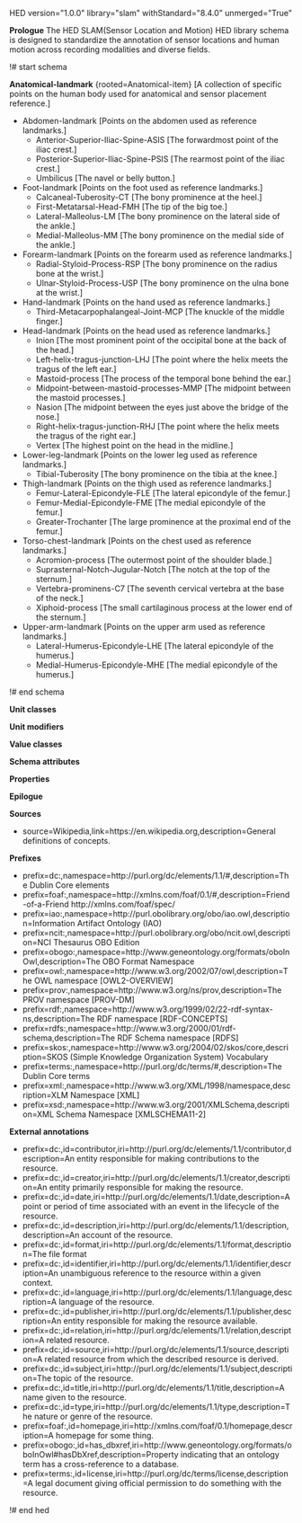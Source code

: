 HED version="1.0.0" library="slam" withStandard="8.4.0" unmerged="True"

'''Prologue'''
The HED SLAM(Sensor Location and Motion) HED library schema is designed to standardize the annotation of sensor locations and human motion across recording modalities and diverse fields. 

!# start schema

'''Anatomical-landmark''' <nowiki>{rooted=Anatomical-item} [A collection of specific points on the human body used for anatomical and sensor placement reference.]</nowiki>
* Abdomen-landmark <nowiki>[Points on the abdomen used as reference landmarks.]</nowiki>
** Anterior-Superior-Iliac-Spine-ASIS <nowiki>[The forwardmost point of the iliac crest.]</nowiki>
** Posterior-Superior-Iliac-Spine-PSIS <nowiki>[The rearmost point of the iliac crest.]</nowiki>
** Umbilicus <nowiki>[The navel or belly button.]</nowiki>
* Foot-landmark <nowiki>[Points on the foot used as reference landmarks.]</nowiki>
** Calcaneal-Tuberosity-CT <nowiki>[The bony prominence at the heel.]</nowiki>
** First-Metatarsal-Head-FMH <nowiki>[The tip of the big toe.]</nowiki>
** Lateral-Malleolus-LM <nowiki>[The bony prominence on the lateral side of the ankle.]</nowiki>
** Medial-Malleolus-MM <nowiki>[The bony prominence on the medial side of the ankle.]</nowiki>
* Forearm-landmark <nowiki>[Points on the forearm used as reference landmarks.]</nowiki>
** Radial-Styloid-Process-RSP <nowiki>[The bony prominence on the radius bone at the wrist.]</nowiki>
** Ulnar-Styloid-Process-USP <nowiki>[The bony prominence on the ulna bone at the wrist.]</nowiki>
* Hand-landmark <nowiki>[Points on the hand used as reference landmarks.]</nowiki>
** Third-Metacarpophalangeal-Joint-MCP <nowiki>[The knuckle of the middle finger.]</nowiki>
* Head-landmark <nowiki>[Points on the head used as reference landmarks.]</nowiki>
** Inion <nowiki>[The most prominent point of the occipital bone at the back of the head.]</nowiki>
** Left-helix-tragus-junction-LHJ <nowiki>[The point where the helix meets the tragus of the left ear.]</nowiki>
** Mastoid-process <nowiki>[The process of the temporal bone behind the ear.]</nowiki>
** Midpoint-between-mastoid-processes-MMP <nowiki>[The midpoint between the mastoid processes.]</nowiki>
** Nasion <nowiki>[The midpoint between the eyes just above the bridge of the nose.]</nowiki>
** Right-helix-tragus-junction-RHJ <nowiki>[The point where the helix meets the tragus of the right ear.]</nowiki>
** Vertex <nowiki>[The highest point on the head in the midline.]</nowiki>
* Lower-leg-landmark <nowiki>[Points on the lower leg used as reference landmarks.]</nowiki>
** Tibial-Tuberosity <nowiki>[The bony prominence on the tibia at the knee.]</nowiki>
* Thigh-landmark <nowiki>[Points on the thigh used as reference landmarks.]</nowiki>
** Femur-Lateral-Epicondyle-FLE <nowiki>[The lateral epicondyle of the femur.]</nowiki>
** Femur-Medial-Epicondyle-FME <nowiki>[The medial epicondyle of the femur.]</nowiki>
** Greater-Trochanter <nowiki>[The large prominence at the proximal end of the femur.]</nowiki>
* Torso-chest-landmark <nowiki>[Points on the chest used as reference landmarks.]</nowiki>
** Acromion-process <nowiki>[The outermost point of the shoulder blade.]</nowiki>
** Suprasternal-Notch-Jugular-Notch <nowiki>[The notch at the top of the sternum.]</nowiki>
** Vertebra-prominens-C7 <nowiki>[The seventh cervical vertebra at the base of the neck.]</nowiki>
** Xiphoid-process <nowiki>[The small cartilaginous process at the lower end of the sternum.]</nowiki>
* Upper-arm-landmark <nowiki>[Points on the upper arm used as reference landmarks.]</nowiki>
** Lateral-Humerus-Epicondyle-LHE <nowiki>[The lateral epicondyle of the humerus.]</nowiki>
** Medial-Humerus-Epicondyle-MHE <nowiki>[The medial epicondyle of the humerus.]</nowiki>


!# end schema

'''Unit classes'''

'''Unit modifiers'''

'''Value classes'''

'''Schema attributes'''

'''Properties'''

'''Epilogue'''

'''Sources'''
* <nowiki>source=Wikipedia,link=https://en.wikipedia.org,description=General definitions of concepts.</nowiki>

'''Prefixes'''
* <nowiki>prefix=dc:,namespace=http://purl.org/dc/elements/1.1/#,description=The Dublin Core elements</nowiki>
* <nowiki>prefix=foaf:,namespace=http://xmlns.com/foaf/0.1/#,description=Friend-of-a-Friend http://xmlns.com/foaf/spec/</nowiki>
* <nowiki>prefix=iao:,namespace=http://purl.obolibrary.org/obo/iao.owl,description=Information Artifact Ontology (IAO)</nowiki>
* <nowiki>prefix=ncit:,namespace=http://purl.obolibrary.org/obo/ncit.owl,description=NCI Thesaurus OBO Edition</nowiki>
* <nowiki>prefix=obogo:,namespace=http://www.geneontology.org/formats/oboInOwl,description=The OBO Format Namespace</nowiki>
* <nowiki>prefix=owl:,namespace=http://www.w3.org/2002/07/owl,description=The OWL namespace [OWL2-OVERVIEW]</nowiki>
* <nowiki>prefix=prov:,namespace=http://www.w3.org/ns/prov,description=The PROV namespace [PROV-DM]</nowiki>
* <nowiki>prefix=rdf:,namespace=http://www.w3.org/1999/02/22-rdf-syntax-ns,description=The RDF namespace [RDF-CONCEPTS]</nowiki>
* <nowiki>prefix=rdfs:,namespace=http://www.w3.org/2000/01/rdf-schema,description=The RDF Schema namespace [RDFS]</nowiki>
* <nowiki>prefix=skos:,namespace=http://www.w3.org/2004/02/skos/core,description=SKOS (Simple Knowledge Organization System) Vocabulary</nowiki>
* <nowiki>prefix=terms:,namespace=http://purl.org/dc/terms/#,description=The Dublin Core terms</nowiki>
* <nowiki>prefix=xml:,namespace=http://www.w3.org/XML/1998/namespace,description=XLM Namespace [XML]</nowiki>
* <nowiki>prefix=xsd:,namespace=http://www.w3.org/2001/XMLSchema,description=XML Schema Namespace [XMLSCHEMA11-2]</nowiki>

'''External annotations'''
* <nowiki>prefix=dc:,id=contributor,iri=http://purl.org/dc/elements/1.1/contributor,description=An entity responsible for making contributions to the resource.</nowiki>
* <nowiki>prefix=dc:,id=creator,iri=http://purl.org/dc/elements/1.1/creator,description=An entity primarily responsible for making the resource.</nowiki>
* <nowiki>prefix=dc:,id=date,iri=http://purl.org/dc/elements/1.1/date,description=A point or period of time associated with an event in the lifecycle of the resource.</nowiki>
* <nowiki>prefix=dc:,id=description,iri=http://purl.org/dc/elements/1.1/description,description=An account of the resource.</nowiki>
* <nowiki>prefix=dc:,id=format,iri=http://purl.org/dc/elements/1.1/format,description=The file format</nowiki>
* <nowiki>prefix=dc:,id=identifier,iri=http://purl.org/dc/elements/1.1/identifier,description=An unambiguous reference to the resource within a given context.</nowiki>
* <nowiki>prefix=dc:,id=language,iri=http://purl.org/dc/elements/1.1/language,description=A language of the resource.</nowiki>
* <nowiki>prefix=dc:,id=publisher,iri=http://purl.org/dc/elements/1.1/publisher,description=An entity responsible for making the resource available.</nowiki>
* <nowiki>prefix=dc:,id=relation,iri=http://purl.org/dc/elements/1.1/relation,description=A related resource.</nowiki>
* <nowiki>prefix=dc:,id=source,iri=http://purl.org/dc/elements/1.1/source,description=A related resource from which the described resource is derived.</nowiki>
* <nowiki>prefix=dc:,id=subject,iri=http://purl.org/dc/elements/1.1/subject,description=The topic of the resource.</nowiki>
* <nowiki>prefix=dc:,id=title,iri=http://purl.org/dc/elements/1.1/title,description=A name given to the resource.</nowiki>
* <nowiki>prefix=dc:,id=type,iri=http://purl.org/dc/elements/1.1/type,description=The nature or genre of the resource.</nowiki>
* <nowiki>prefix=foaf:,id=homepage,iri=http://xmlns.com/foaf/0.1/homepage,description=A homepage for some thing.</nowiki>
* <nowiki>prefix=obogo:,id=has_dbxref,iri=http://www.geneontology.org/formats/oboInOwl#hasDbXref,description=Property indicating that an ontology term has a cross-reference to a database.</nowiki>
* <nowiki>prefix=terms:,id=license,iri=http://purl.org/dc/terms/license,description=A legal document giving official permission to do something with the resource.</nowiki>

!# end hed
